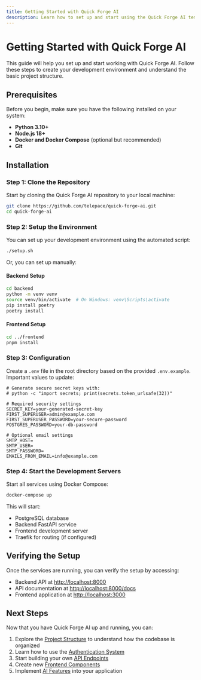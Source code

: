 ```yaml
---
title: Getting Started with Quick Forge AI
description: Learn how to set up and start using the Quick Forge AI template for your projects.
---
```


# Getting Started with Quick Forge AI

This guide will help you set up and start working with Quick Forge AI. Follow these steps to create your development environment and understand the basic project structure.

## Prerequisites

Before you begin, make sure you have the following installed on your system:

- **Python 3.10+**
- **Node.js 18+**
- **Docker and Docker Compose** (optional but recommended)
- **Git**

## Installation

### Step 1: Clone the Repository

Start by cloning the Quick Forge AI repository to your local machine:

```bash
git clone https://github.com/telepace/quick-forge-ai.git
cd quick-forge-ai
```

### Step 2: Setup the Environment

You can set up your development environment using the automated script:

```bash
./setup.sh
```

Or, you can set up manually:

#### Backend Setup

```bash
cd backend
python -m venv venv
source venv/bin/activate  # On Windows: venv\Scripts\activate
pip install poetry
poetry install
```

#### Frontend Setup

```bash
cd ../frontend
pnpm install
```

### Step 3: Configuration

Create a `.env` file in the root directory based on the provided `.env.example`. Important values to update:

```
# Generate secure secret keys with:
# python -c "import secrets; print(secrets.token_urlsafe(32))"

# Required security settings
SECRET_KEY=your-generated-secret-key
FIRST_SUPERUSER=admin@example.com
FIRST_SUPERUSER_PASSWORD=your-secure-password
POSTGRES_PASSWORD=your-db-password

# Optional email settings
SMTP_HOST=
SMTP_USER=
SMTP_PASSWORD=
EMAILS_FROM_EMAIL=info@example.com
```

### Step 4: Start the Development Servers

Start all services using Docker Compose:

```bash
docker-compose up
```

This will start:
- PostgreSQL database
- Backend FastAPI service
- Frontend development server
- Traefik for routing (if configured)

## Verifying the Setup

Once the services are running, you can verify the setup by accessing:

- Backend API at [http://localhost:8000](http://localhost:8000)
- API documentation at [http://localhost:8000/docs](http://localhost:8000/docs)
- Frontend application at [http://localhost:3000](http://localhost:3000)

## Next Steps

Now that you have Quick Forge AI up and running, you can:

1. Explore the [Project Structure](/en/docs/getting-started/project-structure) to understand how the codebase is organized
2. Learn how to use the [Authentication System](/en/docs/backend/authentication)
3. Start building your own [API Endpoints](/en/docs/backend/api-endpoints)
4. Create new [Frontend Components](/en/docs/frontend/components)
5. Implement [AI Features](/en/docs/ai-integration/overview) into your application 
